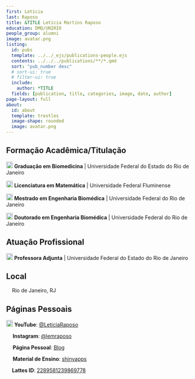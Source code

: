 ```yaml
---
first: Letícia
last: Raposo
title: &TITLE Letícia Martins Raposo
education: DMQ/UNIRIO
people_group: alumni
image: avatar.png
listing:
  id: pubs
  template: ../../_ejs/publications-people.ejs 
  contents: ../../../publications/**/*.qmd
  sort: "pub_number desc"
  # sort-ui: true
  # filter-ui: true
  include:
    author: *TITLE
  fields: [publication, title, categories, image, date, author]
page-layout: full
about: 
  id: about
  template: trestles
  image-shape: rounded
  image: avatar.png
---
```


## Formação Acadêmica/Titulação

<img src="img/graduation-cap-solid.svg" width="18"> **Graduação em Biomedicina** | Universidade Federal do Estado do Rio de Janeiro

<img src="img/graduation-cap-solid.svg" width="18"> **Licenciatura em Matemática** | Universidade Federal Fluminense

<img src="img/graduation-cap-solid.svg" width="18"> **Mestrado em Engenharia Biomédica** | Universidade Federal do Rio de Janeiro

<img src="img/graduation-cap-solid.svg" width="18"> **Doutorado em Engenharia Biomédica** | Universidade Federal do Rio de Janeiro

## Atuação Profissional

<img src="img/briefcase-solid.svg" width="18"> **Professora Adjunta** | Universidade Federal do Estado do Rio de Janeiro

## Local
<img src="img/location-dot-solid.svg" width="12"> Rio de Janeiro, RJ

## Páginas Pessoais

<img src="img/youtube.svg" width="18"> **YouTube**: <a href="https://www.youtube.com/@LeticiaRaposo" target="_blank">@LeticiaRaposo</a>

<img src="img/instagram.svg" width="14"> **Instagram**: <a href="https://instagram.com/lemraposo/?hl=pt-br" target="_blank">@lemraposo</a>

<img src="img/globe-solid.svg" width="14"> **Página Pessoal**: <a href="https://leticiaraposo.netlify.com" target="_blank">Blog</a>

<img src="img/book-solid.svg" width="14"> **Material de Ensino**: <a href="https://raposo.shinyapps.io/EstatisticaComR" target="_blank">shinyapps</a>

<img src="img/clipboard-regular.svg" width="12"> **Lattes ID**: <a href="http://lattes.cnpq.br/2289581239869778" target="_blank">2289581239869778</a>
